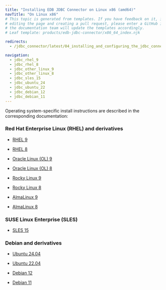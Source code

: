 ```yaml
---
title: "Installing EDB JDBC Connector on Linux x86 (amd64)"
navTitle: "On Linux x86"
# This topic is generated from templates. If you have feedback on it, instead of
# editing the page and creating a pull request, please enter a GitHub issue and
# the documentation team will update the templates accordingly.
# Leaf template: products/edb-jdbc-connector/x86_64_index.njk

redirects:
  - /jdbc_connector/latest/04_installing_and_configuring_the_jdbc_connector/01_installing_the_connector_with_an_rpm_package/x86_amd64/

navigation:
  - jdbc_rhel_9
  - jdbc_rhel_8
  - jdbc_other_linux_9
  - jdbc_other_linux_8
  - jdbc_sles_15
  - jdbc_ubuntu_24
  - jdbc_ubuntu_22
  - jdbc_debian_12
  - jdbc_debian_11
---
```


Operating system-specific install instructions are described in the corresponding documentation:

### Red Hat Enterprise Linux (RHEL) and derivatives

- [RHEL 9](jdbc_rhel_9)

- [RHEL 8](jdbc_rhel_8)

- [Oracle Linux (OL) 9](jdbc_rhel_9)

- [Oracle Linux (OL) 8](jdbc_rhel_8)

- [Rocky Linux 9](jdbc_other_linux_9)

- [Rocky Linux 8](jdbc_other_linux_8)

- [AlmaLinux 9](jdbc_other_linux_9)

- [AlmaLinux 8](jdbc_other_linux_8)

### SUSE Linux Enterprise (SLES)

- [SLES 15](jdbc_sles_15)

### Debian and derivatives

- [Ubuntu 24.04](jdbc_ubuntu_24)

- [Ubuntu 22.04](jdbc_ubuntu_22)

- [Debian 12](jdbc_debian_12)

- [Debian 11](jdbc_debian_11)
